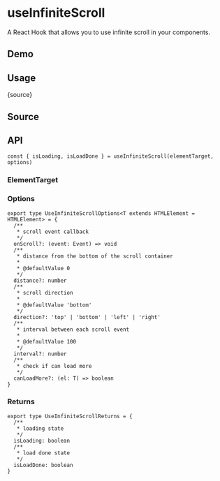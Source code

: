 # useInfiniteScroll


<HooksType category="ProUtilities" />

A React Hook that allows you to use infinite scroll in your components.

## Demo


<App />

## Usage


<RawCode>{source}</RawCode>

## Source


<Source />

## API

```tsx
const { isLoading, isLoadDone } = useInfiniteScroll(elementTarget, options)
```

### ElementTarget


<Tip type="target" />

### Options


```tsx
export type UseInfiniteScrollOptions<T extends HTMLElement = HTMLElement> = {
  /**
   * scroll event callback
   */
  onScroll?: (event: Event) => void
  /**
   * distance from the bottom of the scroll container
   *
   * @defaultValue 0
   */
  distance?: number
  /**
   * scroll direction
   *
   * @defaultValue 'bottom'
   */
  direction?: 'top' | 'bottom' | 'left' | 'right'
  /**
   * interval between each scroll event
   *
   * @defaultValue 100
   */
  interval?: number
  /**
   * check if can load more
   */
  canLoadMore?: (el: T) => boolean
}
```

### Returns

```tsx
export type UseInfiniteScrollReturns = {
  /**
   * loading state
   */
  isLoading: boolean
  /**
   * load done state
   */
  isLoadDone: boolean
}
```
